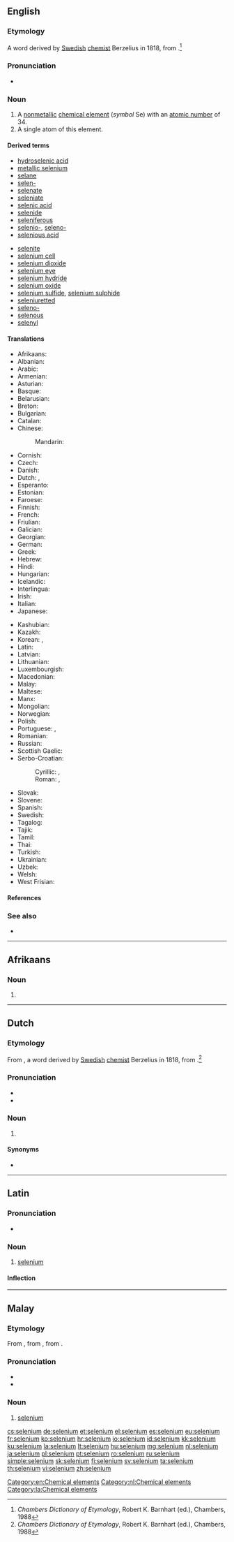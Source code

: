 {{also|sélénium}}
==English==
{{wikipedia}}
{{elements|Se|arsenic|As|bromine|Br}}

===Etymology===
A {{etyl|NL.|en}} word derived by [[Swedish]] [[chemist]] Berzelius in 1818, from {{etyl|grc|en}} {{m|grc|Σελήνη||moon}}.<ref>''Chambers Dictionary of Etymology'', Robert K. Barnhart (ed.), Chambers, 1988</ref>

===Pronunciation===
* {{a|UK|US}} {{IPA|/sɪˈliː.ni.əm/|/səˈliː.ni.əm/|lang=en}}

===Noun===
{{en-noun|-|s}}

# A [[nonmetallic]] [[chemical element]] (''symbol'' Se) with an [[atomic number]] of 34.
# A single atom of this element.

====Derived terms====
{{der-top}}
* [[hydroselenic acid]]
* [[metallic selenium]]
* [[selane]]
* [[selen-]]
* [[selenate]]
* [[seleniate]]
* [[selenic acid]]
* [[selenide]]
* [[seleniferous]]
* [[selenio-]], [[seleno-]]
* [[selenious acid]]
{{der-mid}}
* [[selenite]]
* [[selenium cell]]
* [[selenium dioxide]]
* [[selenium eye]]
* [[selenium hydride]]
* [[selenium oxide]]
* [[selenium sulfide]], [[selenium sulphide]]
* [[seleniuretted]]
* [[seleno-]]
* [[selenous]]
* [[selenyl]]
{{der-bottom}}

====Translations====
{{trans-top|chemical element}}
* Afrikaans: {{t|af|seleen}}
* Albanian: {{t|sq|selen}}
* Arabic: {{t|ar|سِلِينْيُوم|tr=silinyum|m}}
* Armenian: {{t|hy|սելեն}}
* Asturian: {{t|ast|seleniu|m}}
* Basque: {{t|eu|selenioa}}
* Belarusian: {{t|be|селе́н|m}}
* Breton: {{t|br|seleniom}}
* Bulgarian: {{t+|bg|селе́н|m}}
* Catalan: {{t|ca|seleni|m}}
* Chinese:
*: Mandarin: {{t+|cmn|硒|tr=xī}}
* Cornish: {{t|kw|selenyum}}
* Czech: {{t+|cs|selen|m}}
* Danish: {{t+|da|selen|n}}
* Dutch: {{t+|nl|seleen|n}}, {{t+|nl|selenium|n}}
* Esperanto: {{t+|eo|seleno}}
* Estonian: {{t+|et|seleen}}
* Faroese: {{t|fo|selen|n}}
* Finnish: {{t+|fi|seleeni}}
* French: {{t+|fr|sélénium|m}}
* Friulian: {{t|fur|seleni}}
* Galician: {{t+|gl|selenio|m}}
* Georgian: {{t|ka|სელენი}}
* German: {{t+|de|Selen|n}}
* Greek: {{t+|el|σελήνιο|n}}
* Hebrew: {{t+|he|סלניום|tr=selenyum}}
* Hindi: {{t|hi|मेचाग्नि|tr=mechaagni|sc=Deva}}
* Hungarian: {{t+|hu|szelén}}
* Icelandic: {{t+|is|selen|n}}
* Interlingua: {{t|ia|selenium}}
* Irish: {{t+|ga|seiléiniam}}
* Italian: {{t+|it|selenio|m}}
* Japanese: {{t+|ja|セレン|tr=seren}}
{{trans-mid}}
* Kashubian: {{t|csb|selén}}
* Kazakh: {{t+|kk|селен|sc=Cyrl}}
* Korean: {{t+|ko|셀렌|tr=sellen}}, {{t|ko|셀레늄|tr=sellenyum}}
* Latin: {{t+|la|selenium}}
* Latvian: {{t|lv|selēns}}
* Lithuanian: {{t+|lt|selenas}}
* Luxembourgish: {{t|lb|Selen}}
* Macedonian: {{t|mk|селе́н|m}}
* Malay: {{t|ms|selenium}}
* Maltese: {{t|mt|selenju}}
* Manx: {{t|gv|shellainium}}
* Mongolian: {{t|mn|селен|sc=Cyrl}}
* Norwegian: {{t+|no|selen}}
* Polish: {{t+|pl|selen|m}}
* Portuguese: {{t+|pt|selénio|m}} {{qualifier|Portugal}}, {{t+|pt|selênio|m}} {{qualifier|Brazil}}
* Romanian: {{t+|ro|seleniu|n}}
* Russian: {{t+|ru|селе́н|m}}
* Scottish Gaelic: {{t|gd|seilèiniam}}
* Serbo-Croatian:
*: Cyrillic: {{t|sh|селен|m}}, {{t|sh|селениј|m}}
*: Roman: {{t+|sh|selen|m}}, {{t+|sh|selenij|m}}
* Slovak: {{t|sk|selén|m}}
* Slovene: {{t+|sl|selen|m}}
* Spanish: {{t+|es|selenio|m}}
* Swedish: {{t+|sv|selen|n}}
* Tagalog: {{t|tl|selenyo}}
* Tajik: {{t|tg|селен}}
* Tamil: {{t|ta|செங்கந்தகம்}}
* Thai: {{t|th|ซีลีเนียม|tr=sīlīniam}}
* Turkish: {{t+|tr|selenyum}}
* Ukrainian: {{t|uk|селе́н|m}}
* Uzbek: {{t+|uz|selen}}
* Welsh: {{t+|cy|seleniwm}}
* West Frisian: {{t|fy|seleen}}
{{trans-bottom}}

====References====
<references/>

===See also===
* {{pedialite}}

[[Category:en:Chemical elements]]

----

==Afrikaans==
{{elements|Se|arseen|As|broom|Br|lang=af}}

===Noun===
{{af-noun|-}}

# {{l|en|selenium}}

----

==Dutch==
{{wikipedia|lang=nl}}

===Etymology===
From {{der|nl|NL.|selēnium}}, a word derived by [[Swedish]] [[chemist]] Berzelius in 1818, from {{der|nl|grc|Σελήνη||moon}}.<ref>''Chambers Dictionary of Etymology'', Robert K. Barnhart (ed.), Chambers, 1988</ref>

===Pronunciation===
* {{audio|Nl-selenium.ogg|Audio|lang=nl}}
* {{hyphenation|se|le|ni|um|lang=nl}}

===Noun===
{{nl-noun|n|-|-}}

# {{l|en|selenium}}

====Synonyms====
* {{l|nl|seleen}}

[[Category:nl:Chemical elements]]

----

==Latin==
{{wikipedia|lang=la}}

===Pronunciation===
* {{la-pronunc|selēnium}}

===Noun===
{{la-noun|selēnium||selēniī|n|second}}

# [[#English|selenium]]

====Inflection====
{{la-decl-2nd-N|selēni}}

[[Category:la:Chemical elements]]

----

==Malay==
{{wikipedia|lang=ms}}
{{elements|Se|arsenik|As|bromin|Br|lang=ms}}

===Etymology===
From {{etyl|en|ms}} {{m|en|selenium}}, from {{etyl|NL.|ms}}, from {{etyl|grc|ms}} {{m|grc|Σελήνη}}.

===Pronunciation===
* {{IPA|[selɛniom]|lang=ms}}
* {{rhymes|iom|jom|om|lang=ms}}

===Noun===
{{head|ms|noun}}

# [[#English|selenium]] {{gloss|chemical element}}

[[cs:selenium]]
[[de:selenium]]
[[et:selenium]]
[[el:selenium]]
[[es:selenium]]
[[eu:selenium]]
[[fr:selenium]]
[[ko:selenium]]
[[hr:selenium]]
[[io:selenium]]
[[id:selenium]]
[[kk:selenium]]
[[ku:selenium]]
[[la:selenium]]
[[lt:selenium]]
[[hu:selenium]]
[[mg:selenium]]
[[nl:selenium]]
[[ja:selenium]]
[[pl:selenium]]
[[pt:selenium]]
[[ro:selenium]]
[[ru:selenium]]
[[simple:selenium]]
[[sk:selenium]]
[[fi:selenium]]
[[sv:selenium]]
[[ta:selenium]]
[[th:selenium]]
[[vi:selenium]]
[[zh:selenium]]